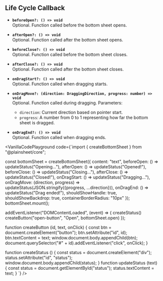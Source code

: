 
## Life Cycle Callback

- **`beforeOpen?: () => void`**  
  Optional. Function called before the bottom sheet opens.

- **`afterOpen?: () => void`**  
  Optional. Function called after the bottom sheet opens.

- **`beforeClose?: () => void`**  
  Optional. Function called before the bottom sheet closes.

- **`afterClose?: () => void`**  
  Optional. Function called after the bottom sheet closes.

- **`onDragStart?: () => void`**  
  Optional. Function called when dragging starts.

- **`onDragMove?: (direction: DraggingDirection, progress: number) => void`**  
  Optional. Function called during dragging. Parameters:

  - `direction`: Current direction based on pointer start.
  - `progress`: A number from 0 to 1 representing how far the bottom sheet is dragged.

- **`onDragEnd?: () => void`**  
  Optional. Function called when dragging ends.

<VanillaCodePlayground
  code={`import { createBottomSheet } from "@plainsheet/core";

const bottomSheet = createBottomSheet({ content: "text",
beforeOpen: () => updateStatus("Opening..."),
afterOpen: () => updateStatus("Opened!"),
beforeClose: () => updateStatus("Closing..."),
afterClose: () => updateStatus("Closed!"),
onDragStart: () => updateStatus("Dragging..."),
onDragMove: (direction, progress) => updateStatus(JSON.stringify({progress, ...direction})),
onDragEnd: () => updateStatus("Drag ended!"),
shouldShowHandle: true,
shouldShowBackdrop: true,
containerBorderRadius: "10px"
});
bottomSheet.mount();

addEventListener("DOMContentLoaded", (event) => {
createStatus()
createButton("open-button", "Open", bottomSheet.open)
});

function createButton (id, text, onClick) {
const btn = document.createElement("button");
btn.setAttribute("id", id);
btn.textContent = text;
window.document.body.appendChild(btn);
document.querySelector("#" + id).addEventListener("click", onClick);
}

function createStatus () {
const status = document.createElement("div");
status.setAttribute("id", "status");
window.document.body.appendChild(status);
}
function updateStatus (text) {
const status = document.getElementById("status");
status.textContent = text;
}
`}
/>

